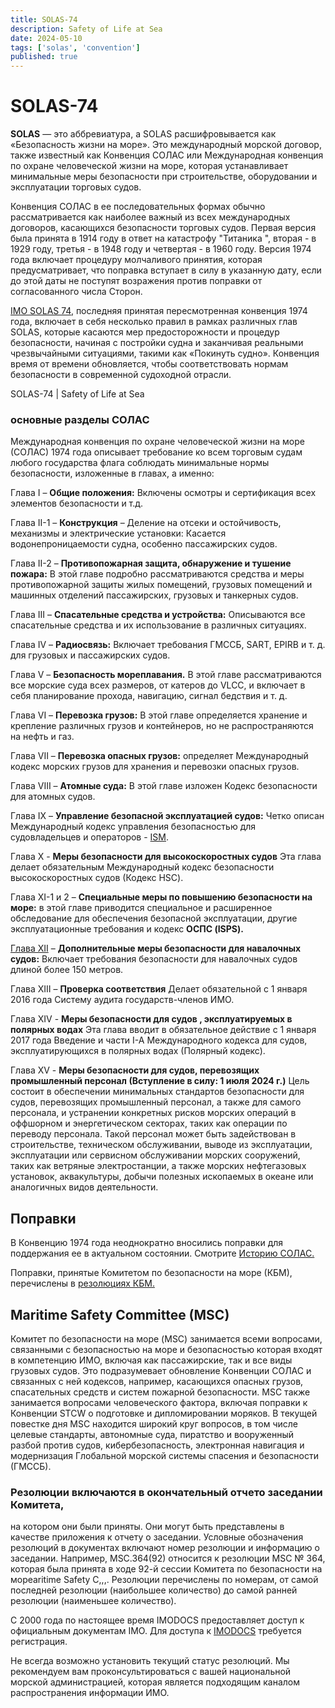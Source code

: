 ```yaml
---
title: SOLAS-74
description: Safety of Life at Sea
date: 2024-05-10
tags: ['solas', 'convention']
published: true
---
```


# SOLAS-74

**SOLAS** — это аббревиатура, а SOLAS расшифровывается как «Безопасность жизни
на море». Это международный морской договор, также известный как Конвенция СОЛАС
или Международная конвенция по охране человеческой жизни на море, которая
устанавливает минимальные меры безопасности при строительстве, оборудовании и
эксплуатации торговых судов.

Конвенция СОЛАС в ее последовательных формах обычно рассматривается как наиболее
важный из всех международных договоров, касающихся безопасности торговых судов.
Первая версия была принята в 1914 году в ответ на катастрофу "Титаника ",
вторая - в 1929 году, третья - в 1948 году и четвертая - в 1960 году. Версия
1974 года включает процедуру молчаливого принятия, которая предусматривает, что
поправка вступает в силу в указанную дату, если до этой даты не поступят
возражения против поправки от согласованного числа Сторон.

[IMO SOLAS 74](<https://www.imo.org/en/About/Conventions/Pages/International-Convention-for-the-Safety-of-Life-at-Sea-(SOLAS),-1974.aspx>),
последняя принятая пересмотренная конвенция 1974 года, включает в себя несколько
правил в рамках различных глав SOLAS, которые касаются мер предосторожности и
процедур безопасности, начиная с постройки судна и заканчивая реальными
чрезвычайными ситуациями, такими как «Покинуть судно». Конвенция время от
времени обновляется, чтобы соответствовать нормам безопасности в современной
судоходной отрасли.

SOLAS-74 | Safety of Life at Sea

### основные разделы СОЛАС

Международная конвенция по охране человеческой жизни на море (СОЛАС) 1974 года
описывает требование ко всем торговым судам любого государства флага соблюдать
минимальные нормы безопасности, изложенные в главах, а именно:

Глава I – **Общие положения:** Включены осмотры и сертификация всех элементов
безопасности и т.д.

Глава II-1 – **Конструкция** – Деление на отсеки и остойчивость, механизмы и
электрические установки: Касается водонепроницаемости судна, особенно
пассажирских судов.

Глава II-2 – **Противопожарная защита, обнаружение и тушение пожара:** В этой
главе подробно рассматриваются средства и меры противопожарной защиты жилых
помещений, грузовых помещений и машинных отделений пассажирских, грузовых и
танкерных судов.

Глава III – **Спасательные средства и устройства:** Описываются все спасательные
средства и их использование в различных ситуациях.

Глава IV – **Радиосвязь:** Включает требования ГМССБ, SART, EPIRB и т. д. для
грузовых и пассажирских судов.

Глава V – **Безопасность мореплавания.** В этой главе рассматриваются все
морские суда всех размеров, от катеров до VLCC, и включает в себя планирование
прохода, навигацию, сигнал бедствия и т. д.

Глава VI – **Перевозка грузов:** В этой главе определяется хранение и крепление
различных грузов и контейнеров, но не распространяются на нефть и газ.

Глава VII – **Перевозка опасных грузов:** определяет Международный кодекс
морских грузов для хранения и перевозки опасных грузов.

Глава VIII – **Атомные суда:** В этой главе изложен Кодекс безопасности для
атомных судов.

Глава IX – **Управление безопасной эксплуатацией судов:** Четко описан
Международный кодекс управления безопасностью для судовладельцев и операторов -
[ISM](/blog/ism-code).

Глава X - **Меры безопасности для высокоскоростных судов** Эта глава делает
обязательным Международный кодекс безопасности высокоскоростных судов (Кодекс
HSC).

Глава XI-1 и 2 – **Специальные меры по повышению безопасности на море:** в этой
главе приводится специальное и расширенное обследование для обеспечения
безопасной эксплуатации, другие эксплуатационные требования и кодекс **ОСПС
(ISPS).**

[Глава XII](/blog/solas-ch-12) – **Дополнительные меры безопасности для
навалочных судов:** Включает требования безопасности для навалочных судов длиной
более 150 метров.

Глава XIII – **Проверка соответствия** Делает обязательной с 1 января 2016 года
Систему аудита государств-членов ИМО.

Глава XIV - **Меры безопасности для судов , эксплуатируемых в полярных водах**
Эта глава вводит в обязательное действие с 1 января 2017 года Введение и части
I-A Международного кодекса для судов, эксплуатирующихся в полярных водах
(Полярный кодекс).

Глава XV - **Меры безопасности для судов, перевозящих промышленный персонал
(Вступление в силу: 1 июля 2024 г.)** Цель состоит в обеспечении минимальных
стандартов безопасности для судов, перевозящих промышленный персонал, а также
для самого персонала, и устранении конкретных рисков морских операций в
оффшорном и энергетическом секторах, таких как операции по переводу персонала.
Такой персонал может быть задействован в строительстве, техническом
обслуживании, выводе из эксплуатации, эксплуатации или сервисном обслуживании
морских сооружений, таких как ветряные электростанции, а также морских
нефтегазовых установок, аквакультуры, добычи полезных ископаемых в океане или
аналогичных видов деятельности.

## Поправки

В Конвенцию 1974 года неоднократно вносились поправки для поддержания ее в
актуальном состоянии. Смотрите
[Историю СОЛАС.](https://www.imo.org/en/KnowledgeCentre/ConferencesMeetings/Pages/SOLAS.aspx)

Поправки, принятые Комитетом по безопасности на море (КБМ), перечислены в
[резолюциях КБМ.](https://www.imo.org/en/KnowledgeCentre/IndexofIMOResolutions/Pages/MSC.aspx)

## Maritime Safety Committee (MSC)

Комитет по безопасности на море (MSC) занимается всеми вопросами, связанными с
безопасностью на море и безопасностью которая входят в компетенцию ИМО, включая
как пассажирские, так и все виды грузовых судов. Это подразумевает обновление
Конвенции СОЛАС и связанных с ней кодексов, например, касающихся опасных грузов,
спасательных средств и систем пожарной безопасности. MSC также занимается
вопросами человеческого фактора, включая поправки к Конвенции STCW о подготовке
и дипломировании моряков. В текущей повестке дня MSC находится широкий круг
вопросов, в том числе целевые стандарты, автономные суда, пиратство и
вооруженный разбой против судов, кибербезопасность, электронная навигация и
модернизация Глобальной морской системы спасения и безопасности (ГМССБ).

### Резолюции включаются в окончательный отчето заседании Комитета,

на котором они были приняты. Они могут быть представлены в качестве приложения к
отчету о заседании. Условные обозначения резолюций в документах включают номер
резолюции и информацию о заседании. Например, MSC.364(92) относится к резолюции
MSC № 364, которая была принята в ходе 92-й сессии Комитета по безопасности на
мореaritime Safety C,,,. Резолюции перечислены по номерам, от самой последней
резолюции (наибольшее количество) до самой ранней резолюции (наименьшее
количество).

С 2000 года по настоящее время IMODOCS предоставляет доступ к официальным
документам IMO. Для доступа к
[IMODOCS](http://wwwadmin.imo.org/About/Pages/DocumentsResources.aspx) требуется
регистрация.

Не всегда возможно установить текущий статус резолюций. Мы рекомендуем вам
проконсультироваться с вашей национальной морской администрацией, которая
является подходящим каналом распространения информации ИМО.
